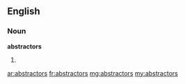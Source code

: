 ==English==

===Noun===
'''abstractors'''
# {{plural of|abstractor}}

[[ar:abstractors]]
[[fr:abstractors]]
[[mg:abstractors]]
[[my:abstractors]]